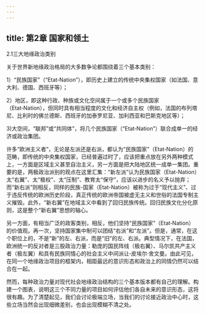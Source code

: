 ```yaml
---
---
---
```

title: 第2章 国家和领土
---



2.1三大地缘政治类别

关于世界新地缘政治格局的大多数争论都围绕着三个基本类别：

1）“民族国家”（“Etat‑Nation”），即历史上建立的传统中央集权国家（如法国、意大利、德国、西班牙等）；

2）地区，即这种行政、种族或文化空间属于一个或多个民族国家（Etat‑Nation），但同时具有相当程度的文化和经济自主权（例如，法国的布列塔尼、比利时的佛兰德斯、西班牙的加泰罗尼亚、加利西亚和巴斯克地区等）；

3)大空间，“联邦”或“共同体”，将几个民族国家（“Etat‑Nation”）联合成单一的经济或政治集团。

许多“欧洲主义者”，无论是左派还是右派，都认为“民族国家”（Etat‑Nation）的范畴，即传统的中央集权国家，已经普遍过时了，应该把重点放在另外两种模式上，一方面是区域主义甚至自治主义，另一方面是把大陆地区统一成单一集团。重要的是，两极政治派别的观点在这里汇集：“新左派”认为民族国家（Etat-Nation）太“右翼”、太“极权”、太“压制”、教育太“保守”，应该以进步的名义予以抛弃；而“新右派”则相反，同样的民族-国家（Etat-Nation）被称为过于“现代主义”、过于违反传统的欧洲历史阶段，真正传统的欧洲帝国被虚无主义和世俗的法国专制主义摧毁。此外，“新右翼”在地域主义中看到了回归民族传统。回归民族文化分化原则，这是整个“新右翼”思想的轴心。

另一方面，有相当广泛的政客类别，相反，他们坚持“民族国家”（Etat‑Nation）的价值观。再一次，坚持国家集中制可以团结“右派”和“左派”。但是，通常，在这个职位上的，不是“新”的左、右派，而是“旧”的左、右派。典型情况下，在法国，欧洲统一的反对者是三股政治力量：勒庞的国民阵线（极右翼）、马尔凯共产主义者（极左翼）和具有民族同情心的社会主义中间派让‑皮埃尔·舍文曼。由此可见，在同一个地缘政治项目的框架内，相距最远的意识形态和政治上的同情仍然可以结合在一起。

然而，每种政治力量对现代社会地缘政治结构的三个基本版本都有自己的理解。构建一个图表，说明这三个不同力量的项目如何评估他们各自未来的意识形态，这将很有趣。为了清楚起见，我们会讨论极端立场，当我们的讨论接近政治中心时，这些立场当然会出现细微差别，也会出现模糊不清之处。